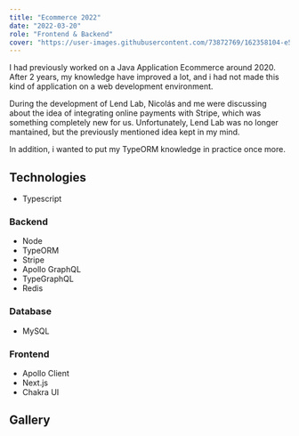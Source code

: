 ```yaml
---
title: "Ecommerce 2022"
date: "2022-03-20"
role: "Frontend & Backend"
cover: "https://user-images.githubusercontent.com/73872769/162358104-e56cc437-2b07-42af-aff3-f4abe706672b.png"
---
```


I had previously worked on a Java Application Ecommerce around 2020. After 2 years, my knowledge have improved a lot, and i had not made this kind of application on a web development environment.

During the development of Lend Lab, Nicolás and me were discussing about the idea of integrating online payments with Stripe, which was something completely new for us. Unfortunately, Lend Lab was no longer mantained, but the previously mentioned idea kept in my mind.

In addition, i wanted to put my TypeORM knowledge in practice once more.

## Technologies

- Typescript

### Backend

- Node
- TypeORM
- Stripe
- Apollo GraphQL
- TypeGraphQL
- Redis

### Database

- MySQL

### Frontend

- Apollo Client
- Next.js
- Chakra UI

## Gallery

<GalleryImage
  image="https://user-images.githubusercontent.com/73872769/162358104-e56cc437-2b07-42af-aff3-f4abe706672b.png"
  alt="landing"
  caption="The landing page"
/>

<GalleryImage
  image="https://user-images.githubusercontent.com/73872769/162357988-7940e5bc-911b-4acb-9cfb-e9f889fa5752.png"
  alt="products"
  caption="The list of products"
/>

<GalleryImage
  image="https://user-images.githubusercontent.com/73872769/162358130-54f7268c-684a-4c8d-a85d-bf4f115a0aa6.png"
  alt="product"
  caption="A single product"
/>

<GalleryImage
  image="https://user-images.githubusercontent.com/73872769/162358156-668dfd1a-2679-451d-891c-8122a48df8ee.png"
  alt="cart"
  caption="The user's cart"
/>

<GalleryImage
  image="https://user-images.githubusercontent.com/73872769/162358174-b7fca290-feb6-4c8e-8e76-4683b8250b98.png"
  alt="stripe checkout"
  caption="Stripe checkout"
/>

<GalleryImage
  image="https://user-images.githubusercontent.com/73872769/162358195-ce104a0e-2dca-4b16-bac9-33deb367a66b.png"
  alt="checkout success"
  caption="Checkout success"
/>

<GalleryImage image="https://user-images.githubusercontent.com/73872769/162358211-663517e6-9a7a-40c4-a103-df86359f4905.png" alt="orders" caption="User's orders" />
